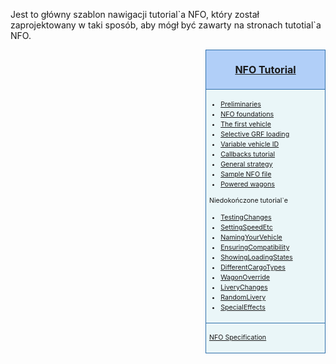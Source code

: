 <noinclude>{{pl/ExtraZi/inne strony|en= <!--http://-->www.tt-wiki.net/wiki/Template:NFOTutorial|pl=:Template:ExtraZi/NFOTutorial}}
{{en/-}}<!--<br>--><!--{{ambox | text = w trakcie edycji.}}--><!-- --></noinclude><!--
--><noinclude>Jest to główny szablon nawigacji tutorial`a NFO, który został zaprojektowany w taki sposób, aby mógł być zawarty na stronach tutotial`a NFO.</noinclude><div style="float:right; padding-left:12px; background:none;"><div style="width:180px; border:1px solid #2f6fab; background:#b1cff8; padding:5px; -moz-border-radius-topleft:5px; -moz-border-radius-topright:5px; font-size: 12pt;">
<center><strong><font size="3">[[pl/Extrazi/NFOTutorial| NFO Tutorial]]</font></strong></center>
</div>
<div style="width:180px;  border:1px solid #2f6fab; border-top-width: 0px; background:#eaf6f8; padding:5px; font-size: 8pt; line-height: 12pt;">

* [[pl/Extrazi/Preliminaries| Preliminaries]]
* [[pl/Extrazi/NFO Foundations| NFO foundations]]
* [http://www.tt-wiki.net/wiki/The_First_Vehicle The first vehicle]
* [[pl/Extrazi/Selective GRF Loading| Selective GRF loading]]
* [http://www.tt-wiki.net/wiki/Variable_Vehicle_ID Variable vehicle ID]
* [[pl/Extrazi/Callbacks Tutorial|Callbacks tutorial]]
* [[pl/Extrazi/General strategy for implementing new graphics| General strategy]]
* [[pl/Extrazi/Sample NFO file| Sample NFO file]]
* [http://www.tt-wiki.net/wiki/Powered_wagons Powered wagons]
; Niedokończone tutorial`e
* [[pl/Extrazi/TestingChanges| TestingChanges]]
* [http://www.tt-wiki.net/wiki/SettingSpeedEtc SettingSpeedEtc]
* [http://www.tt-wiki.net/wiki/NamingYourVehicle NamingYourVehicle]
* [http://www.tt-wiki.net/wiki/EnsuringCompatibility EnsuringCompatibility]
* [http://www.tt-wiki.net/wiki/ShowingLoadingStates ShowingLoadingStates]
* [http://www.tt-wiki.net/wiki/DifferentCargoTypes DifferentCargoTypes]
* [http://www.tt-wiki.net/wiki/WagonOverride WagonOverride]
* [http://www.tt-wiki.net/wiki/LiveryChanges LiveryChanges]
* [http://www.tt-wiki.net/wiki/RandomLivery RandomLivery]
* [http://www.tt-wiki.net/wiki/SpecialEffects SpecialEffects]

</div>
<div style="width:180px;  border:1px solid #2f6fab; border-top-width: 0px; background:#eaf6f8; padding:5px; font-size: 8pt; line-height: 12pt;">

;[[pl/Extrazi/specs.tt| NFO Specification]]

</div>
</div><noinclude>[[Category:pl/User/Extrazi/szablony|{{PAGENAME}}]]</noinclude>